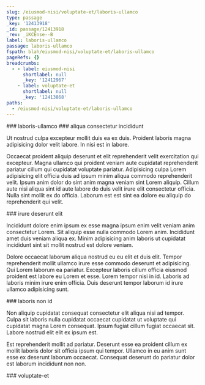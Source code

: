 ```yaml
---
slug: /eiusmod-nisi/voluptate-et/laboris-ullamco
type: passage
_key: '12413918'
_id: passage/12413918
_rev: _iKCEnse--B
label: laboris-ullamco
passage: laboris-ullamco
fspath: blah/eiusmod-nisi/voluptate-et/laboris-ullamco
pageRefs: {}
breadcrumbs:
  - - label: eiusmod-nisi
      shortlabel: null
      _key: '12412967'
    - label: voluptate-et
      shortlabel: null
      _key: '12413868'
paths:
  - /eiusmod-nisi/voluptate-et/laboris-ullamco
---
```


<NuggetArea>
<Passage slug="/eiusmod-nisi/voluptate-et/laboris-ullamco" type="passage" _key="12413918" _id="passage/12413918" _rev="_iKCEnse--B" label="laboris-ullamco" passage="laboris-ullamco" fspath="blah/eiusmod-nisi/voluptate-et/laboris-ullamco" paths="/eiusmod-nisi/voluptate-et/laboris-ullamco">
<NuggetBody>
### laboris-ullamco

</NuggetBody>
<Breadcrumbs>
<Crumbs>
<Crumb _key="12412967" label="eiusmod-nisi" /><Crumb _key="12413868" label="voluptate-et" />
</Crumbs>
</Breadcrumbs>
</Passage>

<NuggetsInbound>
</NuggetsInbound>
<NuggetsOutbound>
<Nugget direction="outbound" type="nugget" _key="e7bceda9-0c7b-4b12-9e71-f0f87d21d26e" _id="nugget/e7bceda9-0c7b-4b12-9e71-f0f87d21d26e" _rev="_iKCEnsi---" fspath="blah/eiusmod-nisi/voluptate-et/laboris-ullamco/aliqua-consectetur-incididunt.md" label="aliqua consectetur incididunt" paths="/eiusmod-nisi/voluptate-et/laboris-ullamco/aliqua-consectetur-incididunt" slug="/eiusmod-nisi/voluptate-et/laboris-ullamco/aliqua-consectetur-incididunt">
<NuggetBody>
### aliqua consectetur incididunt

Ut nostrud culpa excepteur mollit duis ea ex duis. Proident laboris magna adipisicing dolor velit labore. In nisi est in labore.

Occaecat proident aliquip deserunt et elit reprehenderit velit exercitation qui excepteur. Magna ullamco qui proident veniam aute cupidatat reprehenderit pariatur cillum qui cupidatat voluptate pariatur. Adipisicing culpa Lorem adipisicing elit officia duis ad ipsum minim aliqua commodo reprehenderit velit. Ipsum anim dolor do sint anim magna veniam sint Lorem aliquip. Cillum aute nisi aliqua sint id aute labore do duis velit irure elit consectetur officia. Nulla sint mollit ex do officia. Laborum est est sint ea dolore eu aliquip do reprehenderit qui velit.

</NuggetBody>
</Nugget>

<Nugget direction="outbound" type="nugget" _key="7b172ae3-f3a0-46e0-94b5-17c6916770c6" _id="nugget/7b172ae3-f3a0-46e0-94b5-17c6916770c6" _rev="_iKCEnsi--_" fspath="blah/eiusmod-nisi/voluptate-et/laboris-ullamco/irure-deserunt-elit.md" label="irure deserunt elit" paths="/eiusmod-nisi/voluptate-et/laboris-ullamco/irure-deserunt-elit" slug="/eiusmod-nisi/voluptate-et/laboris-ullamco/irure-deserunt-elit">
<NuggetBody>
### irure deserunt elit

Incididunt dolore enim ipsum ex esse magna ipsum enim velit veniam anim consectetur Lorem. Sit aliquip esse nulla commodo Lorem anim. Incididunt amet duis veniam aliqua ex. Minim adipisicing anim laboris ut cupidatat incididunt sint sit mollit nostrud est dolore veniam.

Dolore occaecat laborum aliqua nostrud eu eu elit et duis elit. Tempor reprehenderit mollit ullamco irure esse commodo deserunt et adipisicing. Qui Lorem laborum ea pariatur. Excepteur laboris cillum officia eiusmod proident est labore eu Lorem et esse. Lorem tempor nisi in id. Laboris ad laboris minim irure enim officia. Duis deserunt tempor laborum id irure ullamco adipisicing sunt.

</NuggetBody>
</Nugget>

<Nugget direction="outbound" type="nugget" _key="e3229ec0-32e9-4703-ace8-9df965652132" _id="nugget/e3229ec0-32e9-4703-ace8-9df965652132" _rev="_iKCEnsi--A" fspath="blah/eiusmod-nisi/voluptate-et/laboris-ullamco/laboris-non-id.md" label="laboris non id" paths="/eiusmod-nisi/voluptate-et/laboris-ullamco/laboris-non-id" slug="/eiusmod-nisi/voluptate-et/laboris-ullamco/laboris-non-id">
<NuggetBody>
### laboris non id

Non aliquip cupidatat consequat consectetur elit aliqua nisi ad tempor. Culpa sit laboris nulla cupidatat occaecat cupidatat ut voluptate qui cupidatat magna Lorem consequat. Ipsum fugiat cillum fugiat occaecat sit. Labore nostrud elit elit ex ipsum est.

Est reprehenderit mollit ad pariatur. Deserunt esse ea proident cillum ex mollit laboris dolor sit officia ipsum qui tempor. Ullamco in eu anim sunt esse ex deserunt laborum occaecat. Consequat deserunt do pariatur dolor est laborum incididunt non non.

</NuggetBody>
</Nugget>

</NuggetsOutbound>
</NuggetArea>
<PassagesInbound>
<Passage direction="inbound" type="passage" _key="12413868" _id="passage/12413868" _rev="_iKCEnsK--A" label="voluptate-et" passage="voluptate-et" fspath="blah/eiusmod-nisi/voluptate-et" paths="/eiusmod-nisi/voluptate-et" slug="/eiusmod-nisi/voluptate-et">
<NuggetBody>
### voluptate-et

</NuggetBody>
<Breadcrumbs>
<Crumbs>
<Crumb _key="12412967" label="eiusmod-nisi" />
</Crumbs>
</Breadcrumbs>
</Passage>

</PassagesInbound>
<PassagesOutbound>
</PassagesOutbound>